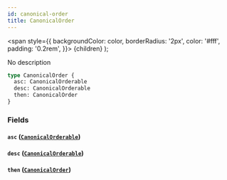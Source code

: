 ```yaml
---
id: canonical-order
title: CanonicalOrder
---
```


<span
style={{
      backgroundColor: color,
      borderRadius: '2px',
      color: '#fff',
      padding: '0.2rem',
    }}>
{children}
</span>
);

No description

```graphql
type CanonicalOrder {
  asc: CanonicalOrderable
  desc: CanonicalOrderable
  then: CanonicalOrder
}
```

### Fields

#### `asc` ([`CanonicalOrderable`](/docs/schema/enums/canonical-orderable))

#### `desc` ([`CanonicalOrderable`](/docs/schema/enums/canonical-orderable))

#### `then` ([`CanonicalOrder`](/docs/schema/inputs/canonical-order))
